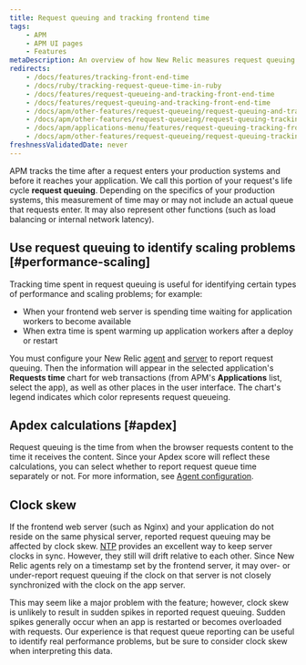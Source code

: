 ```yaml
---
title: Request queuing and tracking frontend time
tags:
    - APM
    - APM UI pages
    - Features
metaDescription: An overview of how New Relic measures request queuing and time spent in frontend web servers and load balancers.
redirects:
    - /docs/features/tracking-front-end-time
    - /docs/ruby/tracking-request-queue-time-in-ruby
    - /docs/features/request-queueing-and-tracking-front-end-time
    - /docs/features/request-queuing-and-tracking-front-end-time
    - /docs/apm/other-features/request-queueing/request-queuing-and-tracking-front-end-time
    - /docs/apm/other-features/request-queueing/request-queuing-tracking-front-end-time
    - /docs/apm/applications-menu/features/request-queuing-tracking-front-end-time
    - /docs/apm/other-features/request-queueing/request-queuing-tracking-frontend-time/
freshnessValidatedDate: never
---
```


APM tracks the time after a request enters your production systems and before it reaches your application. We call this portion of your request's life cycle <DNT>**request queuing**</DNT>. Depending on the specifics of your production systems, this measurement of time may or may not include an actual queue that requests enter. It may also represent other functions (such as load balancing or internal network latency).

## Use request queuing to identify scaling problems [#performance-scaling]

Tracking time spent in request queuing is useful for identifying certain types of performance and scaling problems; for example:

* When your frontend web server is spending time waiting for application workers to become available
* When extra time is spent warming up application workers after a deploy or restart

You must configure your New Relic [agent](/docs/features/configuring-request-queue-reporting) and [server](/docs/features/request-queue-server-configuration-examples) to report request queuing. Then the information will appear in the selected application's <DNT>**Requests time**</DNT> chart for web transactions (from APM's <DNT>**Applications**</DNT> list, select the app), as well as other places in the user interface. The chart's legend indicates which color represents request queueing.

## Apdex calculations [#apdex]

Request queuing is the time from when the browser requests content to the time it receives the content. Since your Apdex score will reflect these calculations, you can select whether to report request queue time separately or not. For more information, see [Agent configuration](/docs/features/configuring-request-queue-reporting).

## Clock skew

If the frontend web server (such as Nginx) and your application do not reside on the same physical server, reported request queuing may be affected by clock skew. [NTP](http://www.ntp.org/ "Link opens in a new window") provides an excellent way to keep server clocks in sync. However, they still will drift relative to each other. Since New Relic agents rely on a timestamp set by the frontend server, it may over- or under-report request queuing if the clock on that server is not closely synchronized with the clock on the app server.

This may seem like a major problem with the feature; however, clock skew is unlikely to result in sudden spikes in reported request queuing. Sudden spikes generally occur when an app is restarted or becomes overloaded with requests. Our experience is that request queue reporting can be useful to identify real performance problems, but be sure to consider clock skew when interpreting this data.
